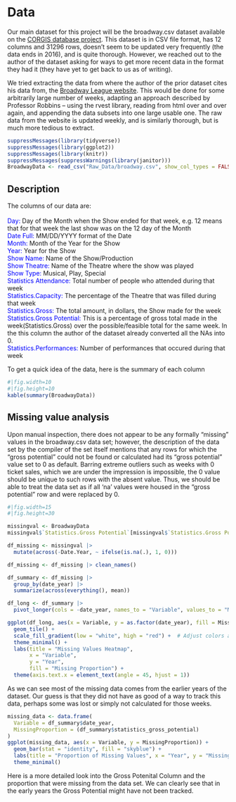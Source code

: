 # Data
Our main dataset for this project will be the broadway.csv dataset available on the [CORGIS database project](https://corgis-edu.github.io/corgis/csv/broadway/). This dataset is in CSV file format, has 12 columns and 31296 rows, doesn’t seem to be updated very frequently (the data ends in 2016), and is quite thorough. However, we reached out to the author of the dataset asking for ways to get more recent data in the format they had it (they have yet to get back to us as of writing).

We tried extracting the data from where the author of the prior dataset cites his data from, the [Broadway League website](https://www.broadwayleague.com/research/grosses-broadway-nyc/#weekly_grosses). This would be done for some arbitrarily large number of weeks, adapting an approach described by Professor Robbins – using the rvest library, reading from html over and over again, and appending the data subsets into one large usable one. The raw data from the website is updated weekly, and is similarly thorough, but is much more tedious to extract. 

```r
suppressMessages(library(tidyverse))
suppressMessages(library(ggplot2))
suppressMessages(library(knitr))
suppressMessages(suppressWarnings(library(janitor)))
BroadwayData <- read_csv("Raw_Data/broadway.csv", show_col_types = FALSE)
```

## Description
The columns of our data are: <br><br>
<span style="color:blue;">Day:</span> Day of the Month when the Show ended for that week, e.g. 12 means that for that week the last show was on the 12 day of the Month<br>
<span style="color:blue;">Date Full:</span> MM/DD/YYYY format of the Date<br>
<span style="color:blue;">Month:</span> Month of the Year for the Show<br>
<span style="color:blue;">Year:</span> Year for the Show<br>
<span style="color:blue;">Show Name:</span> Name of the Show/Production<br>
<span style="color:blue;">Show Theatre:</span> Name of the Theatre where the show was played<br>
<span style="color:blue;">Show Type:</span> Musical, Play, Special<br>
<span style="color:blue;">Statistics Attendance:</span> Total number of people who attended during that week<br>
<span style="color:blue;">Statistics.Capacity:</span> The percentage of the Theatre that was filled during that week<br>
<span style="color:blue;">Statistics.Gross:</span> The total amount, in dollars, the Show made for the week<br>
<span style="color:blue;">Statistics.Gross Potential:</span> This is a percentage of gross total made in the week(Statistics.Gross) over the possible/feasible total for the same week. In the this column the author of the dataset already converted all the NAs into 0.<br>
<span style="color:blue;">Statistics.Performances:</span> Number of performances that occured during that week<br>

To get a quick idea of the data, here is the summary of each column
```r
#|fig.width=10
#|fig.height=10
kable(summary(BroadwayData))
```

## Missing value analysis
Upon manual inspection, there does not appear to be any formally “missing” values in the broadway.csv data set; however, the description of the data set by the compiler of the set itself mentions that any rows for which the “gross potential” could not be found or calculated had its “gross potential” value set to 0 as default. Barring extreme outliers such as weeks with 0 ticket sales, which we are under the impression is impossible, the 0 value should be unique to such rows with the absent value. Thus, we should be able to treat the data set as if all ‘na’ values were housed in the “gross potential” row and were replaced by 0.

```r
#|fig.width=15
#|fig.height=30

missingval <- BroadwayData
missingval$`Statistics.Gross Potential`[missingval$`Statistics.Gross Potential` == 0] <- NA

df_missing <- missingval |> 
  mutate(across(-Date.Year, ~ ifelse(is.na(.), 1, 0)))

df_missing <- df_missing |> clean_names()

df_summary <- df_missing |> 
  group_by(date_year) |> 
  summarize(across(everything(), mean))

df_long <- df_summary |> 
  pivot_longer(cols = -date_year, names_to = "Variable", values_to = "MissingProportion")

ggplot(df_long, aes(x = Variable, y = as.factor(date_year), fill = MissingProportion)) +
  geom_tile() +
  scale_fill_gradient(low = "white", high = "red") +  # Adjust colors as needed
  theme_minimal() +
  labs(title = "Missing Values Heatmap",
       x = "Variable",
       y = "Year",
       fill = "Missing Proportion") +
  theme(axis.text.x = element_text(angle = 45, hjust = 1))
```
As we can see most of the missing data comes from the earlier years of the dataset. Our guess is that they did not have as good of a way to track this data, perhaps some was lost or simply not calculated for those weeks.

```r
missing_data <- data.frame(
  Variable = df_summary$date_year,
  MissingProportion = (df_summary$statistics_gross_potential)
)
ggplot(missing_data, aes(x = Variable, y = MissingProportion)) +
  geom_bar(stat = "identity", fill = "skyblue") +
  labs(title = "Proportion of Missing Values", x = "Year", y = "Missing Proportion") +
  theme_minimal()

```
Here is a more detailed look into the Gross Potenital Column and the proportion that were missing from the data set. We can clearly see that in the early years the Gross Potential might have not been tracked.